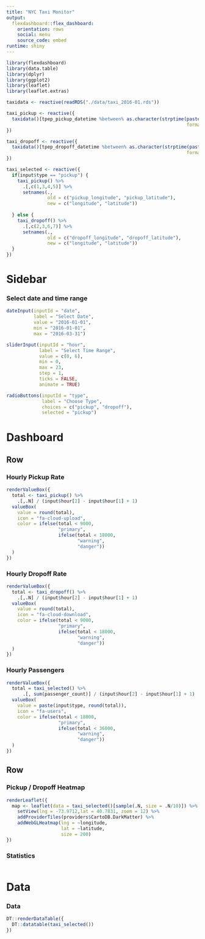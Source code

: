 ```yaml
---
title: "NYC Taxi Monitor"
output: 
  flexdashboard::flex_dashboard:
    orientation: rows
    social: menu
    source_code: embed
runtime: shiny
---
```


```r
library(flexdashboard)
library(data.table)
library(dplyr)
library(ggplot2)
library(leaflet)
library(leaflet.extras)

taxidata <- reactive(readRDS("./data/taxi_2016-01.rds"))

taxi_pickup <- reactive({
  taxidata()[tpep_pickup_datetime %between% as.character(strptime(paste(input$date, input$hour), 
                                                                  format = "%Y-%m-%d %H"))]
})

taxi_dropoff <- reactive({
  taxidata()[tpep_dropoff_datetime %between% as.character(strptime(paste(input$date, input$hour),
                                                                  format = "%Y-%m-%d %H"))]
})

taxi_selected <- reactive({
  if(input$type == "pickup") {
    taxi_pickup() %>%
      .[,c(1,3,4,5)] %>%
      setnames(., 
               old = c("pickup_longitude", "pickup_latitude"),
               new = c("longitude", "latitude"))
      
  } else {
    taxi_dropoff() %>%
      .[,c(2,3,6,7)] %>%
      setnames(., 
               old = c("dropoff_longitude", "dropoff_latitude"),
               new = c("longitude", "latitude"))
  }
})
```

Sidebar {.sidebar}
=======================================================================

### Select date and time range


```r
dateInput(inputId = "date",
          label = "Select Date", 
          value = "2016-01-01", 
          min = "2016-01-01",
          max = "2016-03-31") 

sliderInput(inputId = "hour", 
            label = "Select Time Range", 
            value = c(0, 6), 
            min = 0, 
            max = 23, 
            step = 1, 
            ticks = FALSE, 
            animate = TRUE)

radioButtons(inputId = "type", 
             label = "Choose Type", 
             choices = c("pickup", "dropoff"), 
             selected = "pickup")

```


Dashboard
=======================================================================

Row
-----------------------------------------------------------------------

### Hourly Pickup Rate {.value-box}

```r
renderValueBox({
  total <- taxi_pickup() %>%
    .[,.N] / (input$hour[2] - input$hour[1] + 1)
  valueBox(
    value = round(total),
    icon = "fa-cloud-upload",
    color = ifelse(total < 9000, 
                   "primary",
                   ifelse(total < 18000,
                          "warning", 
                          "danger"))
  )
})
```

### Hourly Dropoff Rate {.value-box}

```r
renderValueBox({
  total <- taxi_dropoff() %>%
    .[,.N] / (input$hour[2] - input$hour[1] + 1)
  valueBox(
    value = round(total),
    icon = "fa-cloud-download",
    color = ifelse(total < 9000, 
                   "primary",
                   ifelse(total < 18000,
                          "warning", 
                          "danger"))
  )
})
```

### Hourly Passengers{.value-box}

```r
renderValueBox({
  total = taxi_selected() %>%
      .[, sum(passenger_count)] / (input$hour[2] - input$hour[1] + 1)
  valueBox(
    value = paste(input$type, round(total)),
    icon = "fa-users",
    color = ifelse(total < 18000, 
                   "primary",
                   ifelse(total < 36000,
                          "warning", 
                          "danger"))
  )
})
```


Row
-----------------------------------------------------------------------

### Pickup / Dropoff Heatmap {data-width=700}

```r
renderLeaflet({
  map <- leaflet(data = taxi_selected()[sample(.N, size = .N/10)]) %>%
    setView(lng = -73.9712,lat = 40.7831, zoom = 12) %>%
    addProviderTiles(providers$CartoDB.DarkMatter) %>%
    addWebGLHeatmap(lng = ~longitude,
                    lat = ~latitude,
                    size = 200)
})
```

### Statistics {data-width=340}

```r

```


Data
=======================================================================

### Data

```r
DT::renderDataTable({
  DT::datatable(taxi_selected())
})
```
